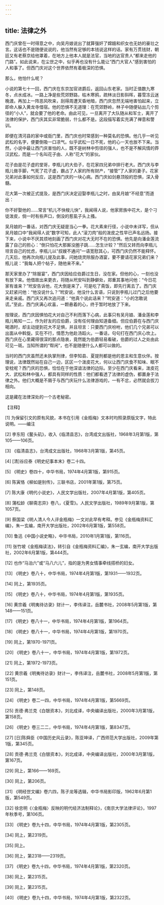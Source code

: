 ```yaml
---
---
---
```

title: 法律之外
---




西门庆曾在一时得意之中，向吴月娘说出了就算强奸了嫦娥和织女也无妨的豪壮之言。这话也不是随便说说的，他当然有足够的本钱说这样的话。家有万贯钱财，朝廷又有老蔡京给他罩着，在地方上他本人就是法官，当地的达官贵人“都来走他的门路”。如此说来，在尘世之中，似乎再也没有什么能让“西门大官人”感到害怕的人和事了。但西门庆对这个世界依然有着极深的恐惧。

那么，他怕什么呢？

小说的第七十一回，西门庆在东京加官进爵后，返回山东老家。当时正值数九寒冬，点水成冰。一路上净是些荒郊野路，枯木寒鸦，疏林淡日影斜晖，暮雪冻云迷晚渡。再加上一阵恶风吹来，刮得周遭天昏地暗，西门庆忽然无端地害怕起来，立即命人躲入黄龙寺借宿。他的恐惧不无道理：在荒郊野岭，林子中随便钻出几个剪径的“小人”，就会要了他的老命。由此可见，一旦离开了大队随从和军士，离开了法律的保护，西门庆其实非常脆弱，什么都不是。这段描写着实充满了禅意和警训。

即便在清河县的家中或衙门里，西门庆也时常感到一种莫名的恐惧。他几乎一听见武松的名字，便要倒吸一口凉气。似乎武松一日不死，他的心一天也放不下来。当然，小说中最让西门庆害怕的人，既不是树林中剪径的强人，也不是不解风情的莽汉武松，而是一个名叫花子由、人称“花大”的家伙。

花子由是花子虚的堂哥，李瓶儿的大伯子，在花家四兄弟中排行老大。西门庆与李瓶儿做手脚，气死了花子虚，霸占了人家的所有财产，“接管”了人家的妻子。花家兄弟对此事如何反应，这是西门庆的一块心病。西门庆如剑悬顶般的恐惧，深入骨髓。

花大第一次被正式提及，是西门庆决定迎娶李瓶儿之时，由吴月娘“不经意”而道出：

你不好娶他的……常言“机儿不快梭儿快”，我闻得人说，他家房族中花大，是个刁徒泼皮，倘一时有些声口，倒没的惹虱子头上搔。

吴月娘的一番话，对西门庆无疑是当心一拳。花大素来行径，小说中未详写，但从吴月娘口中“我闻得人说”数字可知，此人“滚刀肉”般的泼皮之性早已声名远扬。接下来，小说中不厌其烦地刻画了西门庆对花大无时不在的恐惧。他先是向潘金莲流露了自己的担心：“倒只怕花大那厮没圈子跳……怎生计较？”然后又转而向李瓶儿坦言自己的忧虑，李瓶儿以“叔嫂不通问”一语宽慰其心，可西门庆仍然不能释怀。几天后，他再次向瓶儿提及此事，问她烧灵除服办酒宴，要不要请花家兄弟们来？瓶儿说：“我每人把个帖子，随他来不来。”

那天家里办了“除服宴”，西门庆因给应伯爵过生日，没在家。但他的心，一刻也没有放下来。他借故出来更衣，将随从玳安叫到静僻处，郑重其事地问他：“今日花家有谁来？”玳安告诉他，花大倒是来了，可是吃了斋饭，即先行离去了。西门庆又赶紧问他：“他没说什么？”玳安说，他没什么言语，只说到李瓶儿过门之后他要来走亲戚。西门庆又再次追问道：“他真个说此话来？”玳安道：“小的怎敢说谎。”至此，西门庆满心欢喜，一颗悬着的心，终于暂时地放了下来。

按理说，西门庆因惧怕花大对自己不利而落下心病，此事只有吴月娘、潘金莲和李瓶儿略知一二，作为好友的应伯爵，没有任何理由知道备细。但应伯爵在与西门庆喝酒时，却主动提到花大不足惧，并且坦言：只要西门庆吩咐，他们几个兄弟可以出面从中斡旋。实在不行，情愿为他赴汤蹈火。一番话，句句打在西门庆心坎上。西门庆在心里藏得很深的那点隐衷，竟然能为伯爵轻易看破，伯爵的过人之处由此可见一斑。当知所谓的“帮闲”，也不是随便什么人都可以做的。

当时的西门庆虽然还未执掌刑律，但李知县、夏提刑都是他的恩主和生意伙伴。按理说，法律既然站在自己一边，区区一个泼皮花大，何以让西门庆食不知味、眠不安枕呢？西门庆的恐惧，恰恰在于他深谙法律的边际。至少在西门庆看来，泼皮花大、武松和林中强人，都具有同样的性质：他们都看透了法律的虚伪，都置身于法律之外。他们大概是不屑于与西门庆玩什么法律游戏的，一有不忿，必然就会拔刀相向。

这是藏在法律深处的一个古老秘密。

【注释】

[1] 为保留引文的原有风貌，本书在引用《金瓶梅》文本时均照录原版文字，特此说明。——编注

[2] 李东阳《鳌头矶》，收入《临清县志》，台湾成文出版社，1968年3月第1版，第105——106页。

[3] 《临清县志》，台湾成文出版社，1968年3月第1版，第45页。

[4] [清]谷应泰《明史纪事本末》卷二十四。

[5] 《明史》卷四十，中华书局，1974年4月第1版，第915页。

[6] 陈寅恪《柳如是别传》，三联书店，2001年第1版，第75页。

[7] 陈大康《明代小说史》，人民文学出版社，2007年4月第1版，第405页。

[8] 蒲松龄《聊斋志异》卷八，《夏雪》。人民文学出版社，1989年9月第1版，第1057页。

[9] 蔡国梁《明人清人今人评金瓶梅》一文对此早有考释。参见《金瓶梅资料汇编》，朱一玄编，南开大学出版社，2002年6月第1版，第558页。

[10] 鲁迅《中国小说史略》，中华书局，2010年1月第1版，第116页。

[11] 张竹坡《金瓶梅读法》，转引自《金瓶梅资料汇编》，朱一玄编，南开大学出版社，2002年6月第1版，第444页。

[12] 也作“马泊六”或“马八六儿”，指的是为男女情事牵线搭桥的妇女。

[13] 《明史》卷八十，中华书局，1974年4月第1版，第1931——1932页。

[14] 同上，第1935页。

[15] 《明史》卷八十，中华书局，1974年4月第1版，第1935页。

[16] 黄宗羲《明夷待访录》财计一，李伟译注，岳麓书社，2008年5月第1版，第148——151页。

[17] 《明史》卷八十一，中华书局，1974年4月第1版，第1964页。

[18] 《明史》卷八十一，中华书局，1974年4月第1版，第1970页。

[19] 同上，第1970-1971页。

[20] 《明史》卷八十一，中华书局，1974年4月第1版，第1972页。

[21] 同上，第1972-1973页。

[22] 黄宗羲《明夷待访录》财计一，李伟译注，岳麓书社，2008年5月第1版，第151页。

[23] 同上，第148页。

[24] 《明史》卷二一四，中华书局，1974年4月第1版，第5669页。

[25] 贡德·弗兰克《白银资本》，刘北成译，中央编译出版社，2000年3月第1版，第158页。

[26] 《明史》卷三二二，中华书局，1974年4月第1版，第8347页。

[27] [日]陈舜臣《中国历史风云录》，陈亚坤译，广西师范大学出版社，2009年第1版，第345页。

[28] 贡德·弗兰克《白银资本》，刘北成译，中央编译出版社，2000年3月第1版，第167页。

[29] 同上，第166——169页。

[30] 同上，第206页。

[31] 《明经世文编》卷六四，陈子龙等选辑，中华书局影印版，1962年6月第1版，第549页。

[32] 徐忠明《〈金瓶梅〉反映的明代经济法制释论》，《南京大学法律评论》，1997年秋季号，第106页。

[33] 《明史》卷九十四，中华书局，1974年4月第1版，第2305页。

[34] 同上，第2319页。

[35] 同上。

[36] 同上，第2318——2319页。

[37] 《明史》卷九十四，中华书局，1974年4月第1版，第2320页。

[38] 同上，第2315页。

[39] 同上，第2315页。

[40] 《明史》卷九十四，中华书局，1974年4月第1版，第2322页。